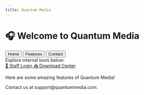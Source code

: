 ```yaml
---
title: Quantum Media
---
```



# 🎧 Welcome to Quantum Media
<TabScript />
<div class="tabs border-b border-gray-300 mb-6">
  <button onclick="showTab('home')" id="tab-home" class="tab px-4 py-2 text-gray-600 hover:text-gray-800 border-b-2 border-blue-500 focus:outline-none">
    Home
  </button>
  <button onclick="showTab('features')" id="tab-features" class="tab px-4 py-2 text-gray-600 hover:text-gray-800 border-b-2 border-transparent hover:border-blue-500 focus:outline-none">
    Features
  </button>
  <button onclick="showTab('contact')" id="tab-contact" class="tab px-4 py-2 text-gray-600 hover:text-gray-800 border-b-2 border-transparent hover:border-blue-500 focus:outline-none">
    Contact
  </button>
</div>

<div id="home" class="tab-content">
  Explore internal tools below:
  <div class="space-y-4 mt-6">
    <a href="/login" class="inline-block bg-[#1877F2] text-white px-6 py-3 rounded-lg font-medium hover:bg-[#145DBF]">
      🔐 Staff Login
    </a>
    <a href="/downloads" class="inline-block bg-[#42B72A] text-white px-6 py-3 rounded-lg font-medium hover:bg-[#36A420]">
      📥 Download Center
    </a>
  </div>
</div>

<div id="features" class="tab-content hidden">
  <p class="mt-6">Here are some amazing features of Quantum Media!</p>
</div>

<div id="contact" class="tab-content hidden">
  <p class="mt-6">Contact us at support@quantummedia.com.</p>
</div>

